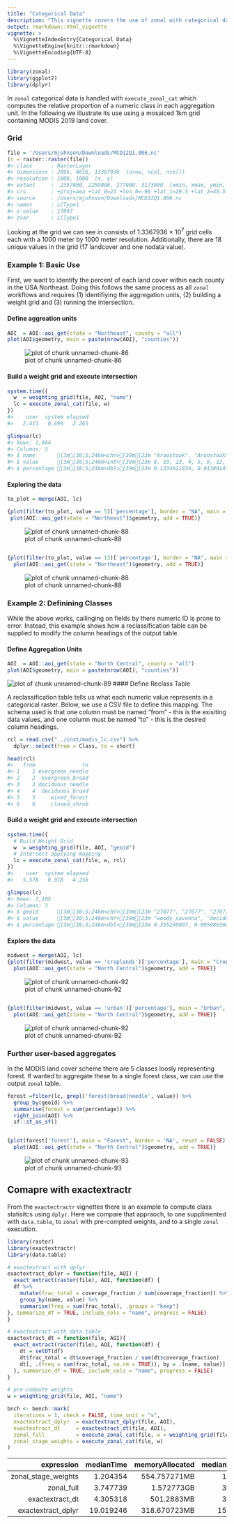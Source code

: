 ```yaml
---
title: "Categorical Data"
description: "This vignette covers the use of zonal with categorical data"
output: rmarkdown::html_vignette
vignette: >
  %\VignetteIndexEntry{Categorical Data}
  %\VignetteEngine{knitr::rmarkdown}
  %\VignetteEncoding{UTF-8}
---
```






```r
library(zonal)
library(ggplot2)
library(dplyr)
```

In `zonal` categorical data is handled with `execute_zonal_cat` which computes the relative proportion of a numeric class in each aggregation unit. In the following we illustrate its use using a mosaiced 1km grid containing MODIS 2019 land cover.

### Grid

```r
file = '/Users/mjohnson/Downloads/MCD12Q1.006.nc'
(r = raster::raster(file))
#> class      : RasterLayer 
#> dimensions : 2896, 4616, 13367936  (nrow, ncol, ncell)
#> resolution : 1000, 1000  (x, y)
#> extent     : -2357000, 2259000, 277000, 3173000  (xmin, xmax, ymin, ymax)
#> crs        : +proj=aea +lat_0=23 +lon_0=-96 +lat_1=29.5 +lat_2=45.5 +x_0=0 +y_0=0 +ellps=clrk66 +units=m +no_defs 
#> source     : /Users/mjohnson/Downloads/MCD12Q1.006.nc 
#> names      : LCType1 
#> z-value    : 17897 
#> zvar       : LCType1
```

Looking at the grid we can see in consists of 1.3367936 &times; 10<sup>7</sup> grid cells each with a 1000 meter by 1000 meter resolution. Additionally, there are 18 unique values in the grid (17 landcover and one nodata value).

### Example 1: Basic Use

First, we want to identify the percent of each land cover within each county in the USA Northeast. Doing this follows the same process as all `zonal` workflows and requires (1) identifiying the aggregation units, (2) building a weight grid and (3) running the intersection.

#### Define aggreation units


```r
AOI  = AOI::aoi_get(state = "Northeast", county = "all")
plot(AOI$geometry, main = paste(nrow(AOI), "counties"))
```

![plot of chunk unnamed-chunk-86](figure/unnamed-chunk-86-1.png)

#### Build a weight grid and execute intersection


```r
system.time({
  w  = weighting_grid(file, AOI, "name")
  lc = execute_zonal_cat(file, w)
})
#>    user  system elapsed 
#>   2.413   0.699   2.265

glimpse(lc)
#> Rows: 1,664
#> Columns: 3
#> $ name       [3m[38;5;246m<chr>[39m[23m "Aroostook", "Aroostook", "Aroostook"…
#> $ value      [3m[38;5;246m<int>[39m[23m 8, 10, 13, 4, 5, 9, 12, 14, 17, 1, 11…
#> $ percentage [3m[38;5;246m<dbl>[39m[23m 0.1334921834, 0.0138014732, 0.0012894…
```
#### Exploring the data


```r
to_plot = merge(AOI, lc)

{plot(filter(to_plot, value == 5)['percentage'], border = "NA", main = "Mixed Forest", reset = FALSE)
 plot(AOI::aoi_get(state = "Northeast")$geometry, add = TRUE)}
```

![plot of chunk unnamed-chunk-88](figure/unnamed-chunk-88-1.png)

```r

{plot(filter(to_plot, value == 13)['percentage'], border = "NA", main = "Urban", reset = FALSE)
  plot(AOI::aoi_get(state = "Northeast")$geometry, add = TRUE)}
```

![plot of chunk unnamed-chunk-88](figure/unnamed-chunk-88-2.png)

### Example 2: Definining Classes 

While the above works, callinging on fields by there numeric ID is prone to error. Instead, this example shows how a reclassification table can be supplied to modify the column headings of the output table.

#### Define Aggregation Units


```r
AOI  = AOI::aoi_get(state = "North Central", county = "all")
plot(AOI$geometry, main = paste(nrow(AOI), "counties"))
```

![plot of chunk unnamed-chunk-89](figure/unnamed-chunk-89-1.png)
#### Define Reclass Table

A reclassification table tells us what each numeric value represents in a categorical raster. Below, we use a CSV file to define this mapping. The schema used is that one column must be named "from" - this is the exisiting data values, and one column must be named "to" - this is the desired column headings.


```r
rcl = read.csv("../inst/modis_lc.csv") %>% 
  dplyr::select(from = Class, to = short)

head(rcl)
#>   from               to
#> 1    1 evergreen_needle
#> 2    2  evergreen_broad
#> 3    3 deciduous_needle
#> 4    4  deciduous_broad
#> 5    5     mixed_forest
#> 6    6     closed_shrub
```

#### Build a weight grid and execute intersection


```r
system.time({
  # Build Weight Grid
  w  = weighting_grid(file, AOI, "geoid")
  # Intersect applying mapping
  lc = execute_zonal_cat(file, w, rcl)
})
#>    user  system elapsed 
#>   5.578   0.918   4.256

glimpse(lc)
#> Rows: 7,105
#> Columns: 3
#> $ geoid      [3m[38;5;246m<chr>[39m[23m "27077", "27077", "27077", "27077", "…
#> $ value      [3m[38;5;246m<chr>[39m[23m "woody_savanna", "deciduous_broad", "…
#> $ percentage [3m[38;5;246m<dbl>[39m[23m 0.355290807, 0.095986360, 0.045640363…
```

#### Explore the data


```r
midwest = merge(AOI, lc)
{plot(filter(midwest, value == 'croplands')['percentage'], main = "Croplands", border = 'NA', reset = FALSE)
  plot(AOI::aoi_get(state = "North Central")$geometry, add = TRUE)}
```

![plot of chunk unnamed-chunk-92](figure/unnamed-chunk-92-1.png)

```r

{plot(filter(midwest, value == 'urban')['percentage'], main = "Urban", border = 'NA', reset = FALSE)
  plot(AOI::aoi_get(state = "North Central")$geometry, add = TRUE)}
```

![plot of chunk unnamed-chunk-92](figure/unnamed-chunk-92-2.png)

### Further user-based aggregates

In the MODIS land cover scheme there are 5 classes loosly representing forest. If wanted to aggregate these to a single forest class, we can use the output `zonal` table.


```r
forest =filter(lc, grepl('forest|broad|needle', value)) %>% 
  group_by(geoid) %>% 
  summarise(forest = sum(percentage)) %>% 
  right_join(AOI) %>% 
  sf::st_as_sf()


{plot(forest['forest'], main = "Forest", border = 'NA', reset = FALSE)
  plot(AOI::aoi_get(state = "North Central")$geometry, add = TRUE)}
```

![plot of chunk unnamed-chunk-93](figure/unnamed-chunk-93-1.png)


## Comapre with exactextractr

From the `exactectractr` vignettes there is an example to compute class statisitcs using `dplyr`. Here we compare that appraoch, to one supplimented with `data.table`, to `zonal` with pre-compted weights, and to a single `zonal` execution.


```r
library(raster)
library(exactextractr)
library(data.table)

# exactextract with dplyr
exactextract_dplyr = function(file, AOI) {
  exact_extract(raster(file), AOI, function(df) {
  df %>%
    mutate(frac_total = coverage_fraction / sum(coverage_fraction)) %>%
    group_by(name, value) %>%
    summarise(freq = sum(frac_total), .groups = "keep")
}, summarize_df = TRUE, include_cols = "name", progress = FALSE)
}

# exactextract with data.table
exactextract_dt = function(file, AOI){
  exact_extract(raster(file), AOI, function(df) {
    dt = setDT(df)
    dt$frac_total = dt$coverage_fraction / sum(dt$coverage_fraction)
    dt[, .(freq = sum(frac_total, na.rm = TRUE)), by = .(name, value)]
  }, summarize_df = TRUE, include_cols = "name", progress = FALSE)
}

# pre-compute weights 
w = weighting_grid(file, AOI, "name")

bnch <- bench::mark(
  iterations = 1, check = FALSE, time_unit = "s",
  exactextract_dplyr  = exactextract_dplyr(file, AOI),
  exactextract_dt     = exactextract_dt(file, AOI),
  zonal_full          = execute_zonal_cat(file, w = weighting_grid(file, AOI, "name")),
  zonal_stage_weights = execute_zonal_cat(file, w)
)
```


<table class="table table-condensed">
 <thead>
  <tr>
   <th style="text-align:right;"> expression </th>
   <th style="text-align:right;"> medianTime </th>
   <th style="text-align:right;"> memoryAllocated </th>
   <th style="text-align:right;"> medianTime_rel </th>
   <th style="text-align:right;"> memoryAllocated_rel </th>
  </tr>
 </thead>
<tbody>
  <tr>
   <td style="text-align:right;"> zonal_stage_weights </td>
   <td style="text-align:right;"> 1.204354 </td>
   <td style="text-align:right;"> 554.757271MB </td>
   <td style="text-align:right;"> 1.000000 </td>
   <td style="text-align:right;"> 1.740848 </td>
  </tr>
  <tr>
   <td style="text-align:right;"> zonal_full </td>
   <td style="text-align:right;"> 3.747739 </td>
   <td style="text-align:right;"> 1.572773GB </td>
   <td style="text-align:right;"> 3.111825 </td>
   <td style="text-align:right;"> 5.053867 </td>
  </tr>
  <tr>
   <td style="text-align:right;"> exactextract_dt </td>
   <td style="text-align:right;"> 4.305318 </td>
   <td style="text-align:right;"> 501.2883MB </td>
   <td style="text-align:right;"> 3.574795 </td>
   <td style="text-align:right;"> 1.573060 </td>
  </tr>
  <tr>
   <td style="text-align:right;"> exactextract_dplyr </td>
   <td style="text-align:right;"> 19.019246 </td>
   <td style="text-align:right;"> 318.670723MB </td>
   <td style="text-align:right;"> 15.792074 </td>
   <td style="text-align:right;"> 1.000000 </td>
  </tr>
</tbody>
</table>
